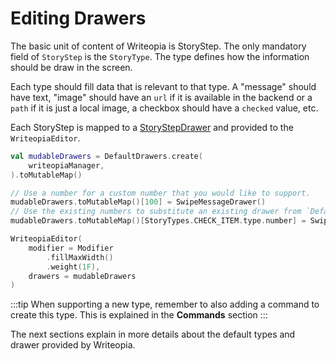 # Editing Drawers

The basic unit of content of Writeopia is StoryStep. The only mandatory field of `StoryStep` is the `StoryType`. The type defines how the information should be draw in the screen. 

Each type should fill data that is relevant to that type. A "message" should have text, "image" should have an `url` if it is available in the backend or a `path` if it is just a local image, a checkbox should have a `checked` value, etc.

Each StoryStep is mapped to a [StoryStepDrawer](https://kdocs.writeopia.io/writeopia/io.writeopia.sdk.drawer/-story-step-drawer/index.html) and provided to the `WriteopiaEditor`. 

```kotlin
val mudableDrawers = DefaultDrawers.create(
    writeopiaManager,
).toMutableMap()

// Use a number for a custom number that you would like to support.
mudableDrawers.toMutableMap()[100] = SwipeMessageDrawer()
// Use the existing numbers to substitute an existing drawer from `DefaultDrawers.create`
mudableDrawers.toMutableMap()[StoryTypes.CHECK_ITEM.type.number] = SwipeMessageDrawer()

WriteopiaEditor(
    modifier = Modifier
        .fillMaxWidth()
        .weight(1F),
    drawers = mudableDrawers
)
```

:::tip
When supporting a new type, remember to also adding a command to create this type. This is explained in the **Commands** section
:::

The next sections explain in more details about the default types and drawer provided by Writeopia.
